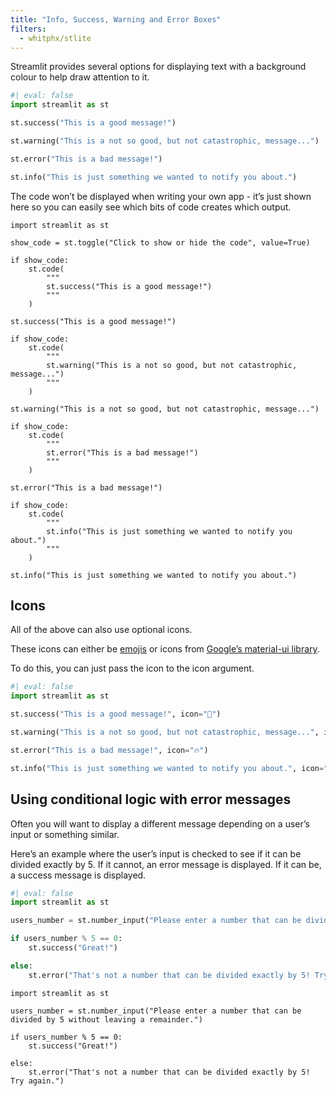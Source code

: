 ```yaml
---
title: "Info, Success, Warning and Error Boxes"
filters:
  - whitphx/stlite
---
```


Streamlit provides several options for displaying text with a background colour to help draw attention to it.

```python
#| eval: false
import streamlit as st

st.success("This is a good message!")

st.warning("This is a not so good, but not catastrophic, message...")

st.error("This is a bad message!")

st.info("This is just something we wanted to notify you about.")
```

:::{.callout-note}
The code won't be displayed when writing your own app - it's just shown here so you can easily see which bits of code creates which output.
:::

```stlite-python
import streamlit as st

show_code = st.toggle("Click to show or hide the code", value=True)

if show_code:
    st.code(
        """
        st.success("This is a good message!")
        """
    )

st.success("This is a good message!")

if show_code:
    st.code(
        """
        st.warning("This is a not so good, but not catastrophic, message...")
        """
    )

st.warning("This is a not so good, but not catastrophic, message...")

if show_code:
    st.code(
        """
        st.error("This is a bad message!")
        """
    )

st.error("This is a bad message!")

if show_code:
    st.code(
        """
        st.info("This is just something we wanted to notify you about.")
        """
    )

st.info("This is just something we wanted to notify you about.")
```

## Icons

All of the above can also use optional icons.

These icons can either be [emojis](https://emojipedia.org/) or icons from [Google's material-ui library](https://fonts.google.com/icons?icon.set=Material+Symbols&icon.style=Rounded).

To do this, you can just pass the icon to the icon argument.

```python
#| eval: false
import streamlit as st

st.success("This is a good message!", icon="🚨")

st.warning("This is a not so good, but not catastrophic, message...", icon=":material/bolt:")

st.error("This is a bad message!", icon="🔥")

st.info("This is just something we wanted to notify you about.", icon=":material/thumb_up:")
```


## Using conditional logic with error messages

Often you will want to display a different message depending on a user's input or something similar.

Here's an example where the user's input is checked to see if it can be divided exactly by 5. If it cannot, an error message is displayed. If it can be, a success message is displayed.

```python
#| eval: false
import streamlit as st

users_number = st.number_input("Please enter a number that can be divided by 5 without leaving a remainder.")

if users_number % 5 == 0:
    st.success("Great!")

else:
    st.error("That's not a number that can be divided exactly by 5! Try again.")

```

```stlite-python
import streamlit as st

users_number = st.number_input("Please enter a number that can be divided by 5 without leaving a remainder.")

if users_number % 5 == 0:
    st.success("Great!")

else:
    st.error("That's not a number that can be divided exactly by 5! Try again.")

```
